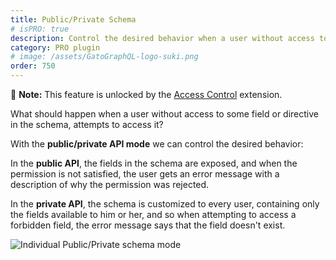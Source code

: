 ```yaml
---
title: Public/Private Schema
# isPRO: true
description: Control the desired behavior when a user without access to some field or directive in the schema attempts to access it.
category: PRO plugin
# image: /assets/GatoGraphQL-logo-suki.png
order: 750
---
```


📣 **Note:** This feature is unlocked by the [Access Control](/extensions/access-control/) extension.

What should happen when a user without access to some field or directive in the schema, attempts to access it?

With the **public/private API mode** we can control the desired behavior:

In the **public API**, the fields in the schema are exposed, and when the permission is not satisfied, the user gets an error message with a description of why the permission was rejected.

In the **private API**, the schema is customized to every user, containing only the fields available to him or her, and so when attempting to access a forbidden field, the error message says that the field doesn't exist.

![Individual Public/Private schema mode](/assets/guides/upstream-pro/acl-public-private-schema-mode.png "Individual Public/Private schema mode")

